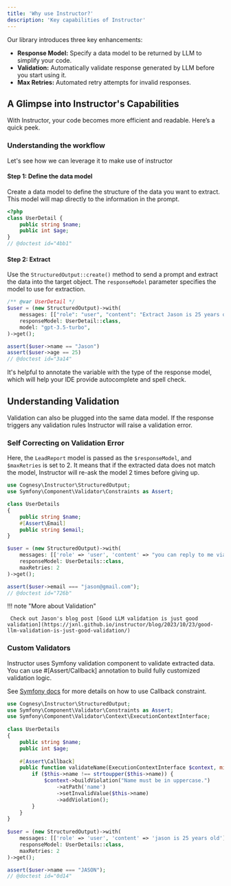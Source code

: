 ```yaml
---
title: 'Why use Instructor?'
description: 'Key capabilities of Instructor'
---
```


Our library introduces three key enhancements:

- **Response Model:** Specify a data model to be returned by LLM to simplify your code.
- **Validation:** Automatically validate response generated by LLM before you start using it.
- **Max Retries:** Automated retry attempts for invalid responses.


## A Glimpse into Instructor's Capabilities

With Instructor, your code becomes more efficient and readable. Here’s a quick peek.


### Understanding the workflow

Let's see how we can leverage it to make use of instructor


#### Step 1: Define the data model

Create a data model to define the structure of the data you want to extract. This model will map directly to the information in the prompt.

```php
<?php
class UserDetail {
    public string $name;
    public int $age;
}
// @doctest id="4bb1"
```

#### Step 2: Extract

Use the `StructuredOutput::create()` method to send a prompt and extract the data into the target object. The `responseModel` parameter specifies the model to use for extraction.

```php
/** @var UserDetail */
$user = (new StructuredOutput)->with(
    messages: [["role": "user", "content": "Extract Jason is 25 years old"]],
    responseModel: UserDetail::class,
    model: "gpt-3.5-turbo",
)->get();

assert($user->name == "Jason")
assert($user->age == 25)
// @doctest id="3a14"
```

It's helpful to annotate the variable with the type of the response model, which will help your IDE provide autocomplete and spell check.




## Understanding Validation

Validation can also be plugged into the same data model. If the response triggers any validation rules Instructor will raise a validation error.


### Self Correcting on Validation Error

Here, the `LeadReport` model is passed as the `$responseModel`, and `$maxRetries` is set to 2. It means that if the extracted data does not match the model, Instructor will re-ask the model 2 times before giving up.

```php
use Cognesy\Instructor\StructuredOutput;
use Symfony\Component\Validator\Constraints as Assert;

class UserDetails
{
    public string $name;
    #[Assert\Email]
    public string $email;
}

$user = (new StructuredOutput)->with(
    messages: [['role' => 'user', 'content' => "you can reply to me via jason@gmailcom -- Jason"]],
    responseModel: UserDetails::class,
    maxRetries: 2
)->get();

assert($user->email === "jason@gmail.com");
// @doctest id="726b"
```

!!! note "More about Validation"

     Check out Jason's blog post [Good LLM validation is just good validation](https://jxnl.github.io/instructor/blog/2023/10/23/good-llm-validation-is-just-good-validation/)


### Custom Validators

Instructor uses Symfony validation component to validate extracted data. You can use #[Assert/Callback] annotation to build fully customized validation logic.

See [Symfony docs](https://symfony.com/doc/current/reference/constraints/Callback.html) for more details on how to use Callback constraint.

```php
use Cognesy\Instructor\StructuredOutput;
use Symfony\Component\Validator\Constraints as Assert;
use Symfony\Component\Validator\Context\ExecutionContextInterface;
    
class UserDetails
{
    public string $name;
    public int $age;
    
    #[Assert\Callback]
    public function validateName(ExecutionContextInterface $context, mixed $payload) {
        if ($this->name !== strtoupper($this->name)) {
            $context->buildViolation("Name must be in uppercase.")
                ->atPath('name')
                ->setInvalidValue($this->name)
                ->addViolation();
        }
    }
}
    
$user = (new StructuredOutput)->with(
    messages: [['role' => 'user', 'content' => 'jason is 25 years old']],
    responseModel: UserDetails::class,
    maxRetries: 2
)->get();

assert($user->name === "JASON");
// @doctest id="0d14"
```
